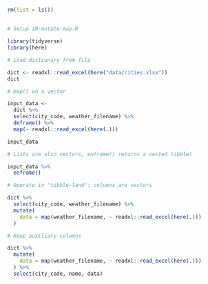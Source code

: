 ```r
rm(list = ls())
```


## <No caption defined>

<!-- Setup 10-mutate-map.R -->
```r
# Setup 10-mutate-map.R
```
```r
library(tidyverse)
library(here)
```


<!-- Load dictionary from file -->
```r
# Load dictionary from file
```
```r
dict <- readxl::read_excel(here("data/cities.xlsx"))
dict
```


<!-- map() on a vector -->
```r
# map() on a vector
```
```r
input_data <-
  dict %>%
  select(city_code, weather_filename) %>%
  deframe() %>%
  map(~ readxl::read_excel(here(.)))

input_data
```


<!-- Lists are also vectors, enframe() returns a nested tibble! -->
```r
# Lists are also vectors, enframe() returns a nested tibble!
```
```r
input_data %>%
  enframe()
```


<!-- Operate in "tibble-land": columns are vectors -->
```r
# Operate in "tibble-land": columns are vectors
```
```r
dict %>%
  select(city_code, weather_filename) %>%
  mutate(
    data = map(weather_filename, ~ readxl::read_excel(here(.)))
  )
```


<!-- Keep auxiliary columns -->
```r
# Keep auxiliary columns
```
```r
dict %>%
  mutate(
    data = map(weather_filename, ~ readxl::read_excel(here(.)))
  ) %>%
  select(city_code, name, data)
```
